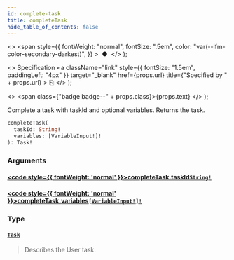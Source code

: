 ```yaml
---
id: complete-task
title: completeTask
hide_table_of_contents: false
---
```


  <>
    <span
      style={{
        fontWeight: "normal",
        fontSize: ".5em",
        color: "var(--ifm-color-secondary-darkest)",
      }}
    >
      &nbsp;●&nbsp;
    </span>
  </>
);

  <>
    Specification
    <a
      className="link"
      style={{ fontSize: "1.5em", paddingLeft: "4px" }}
      target="_blank"
      href={props.url}
      title={"Specified by " + props.url}
    >
      ⎘
    </a>
  </>
);

  <>
    <span class={"badge badge--" + props.class}>{props.text}</span>
  </>
);

Complete a task with taskId and optional variables. Returns the task.

```graphql
completeTask(
  taskId: String!
  variables: [VariableInput!]!
): Task!
```

### Arguments

#### [<code style={{ fontWeight: 'normal' }}>completeTask.<b>taskId</b></code>](#)<Bullet />[`String!`](../scalars/string.mdx) <Badge class="secondary" text="non-null"/> <Badge class="secondary" text="scalar"/>

>

#### [<code style={{ fontWeight: 'normal' }}>completeTask.<b>variables</b></code>](#)<Bullet />[`[VariableInput!]!`](../inputs/variable-input.mdx) <Badge class="secondary" text="non-null"/> <Badge class="secondary" text="input"/>

>

### Type

#### [`Task`](../objects/task.mdx) <Badge class="secondary" text="object"/>

> Describes the User task.
